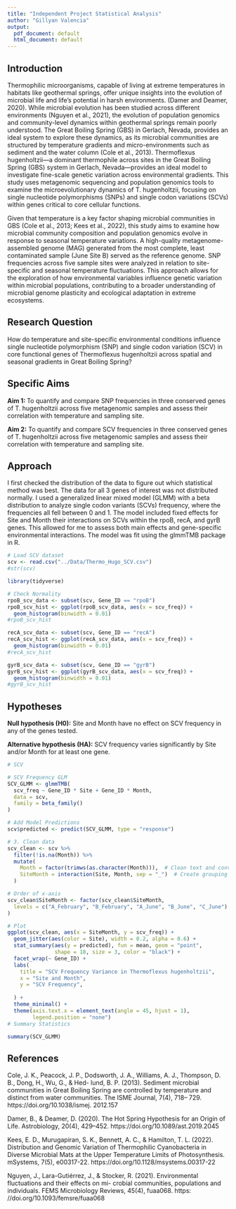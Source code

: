 ```yaml
---
title: "Independent Project Statistical Analysis"
author: "Gillyan Valencia"
output:
  pdf_document: default
  html_document: default
---
```

## Introduction

Thermophilic microorganisms, capable of living at extreme temperatures in habitats like geothermal springs, offer unique insights into the evolution of microbial life and life’s potential in harsh environments. (Damer and Deamer, 2020). While microbial evolution has been studied across different environments (Nguyen et al., 2021), the evolution of population genomics and community-level dynamics within geothermal springs remain poorly understood. The Great Boiling Spring (GBS) in Gerlach, Nevada, provides an ideal system to explore these dynamics, as its microbial communities are structured by temperature gradients and micro-environments such as sediment and the water column (Cole et al., 2013). Thermoflexus hugenholtzii—a dominant thermophile across sites in the Great Boiling Spring (GBS) system in Gerlach, Nevada—provides an ideal model to investigate fine-scale genetic variation across environmental gradients. This study uses metagenomic sequencing and population genomics tools to examine the microevolutionary dynamics of T. hugenholtzii, focusing on single nucleotide polymorphisms (SNPs) and single codon variations (SCVs) within genes critical to core cellular functions. 

Given that temperature is a key factor shaping microbial communities in GBS (Cole et al., 2013; Kees et al., 2022), this study aims to examine how microbial community composition and population genomics evolve in response to seasonal temperature variations. A high-quality metagenome-assembled genome (MAG) generated from the most complete, least contaminated sample (June Site B) served as the reference genome. SNP frequencies across five sample sites were analyzed in relation to site-specific and seasonal temperature fluctuations. This approach allows for the exploration of how environmental variables influence genetic variation within microbial populations, contributing to a broader understanding of microbial genome plasticity and ecological adaptation in extreme ecosystems.

## Research Question

How do temperature and site-specific environmental conditions influence single nucleotide polymorphism (SNP) and single codon variation (SCV) in core functional genes of Thermoflexus hugenholtzii across spatial and seasonal gradients in Great Boiling Spring?

## Specific Aims

**Aim 1: **
To quantify and compare SNP frequencies in three conserved genes of T. hugenholtzii across five metagenomic samples and assess their correlation with temperature and sampling site.

**Aim 2:**
To quantify and compare SCV frequencies in three conserved genes of T. hugenholtzii across five metagenomic samples and assess their correlation with temperature and sampling site.

## Approach

I first checked the distribution of the data to figure out which statistical method was best. The data for all 3 genes of interest was not distributed normally. I used a generalized linear mixed model (GLMM) with a beta distribution to analyze single codon variants (SCVs) frequency, where the frequencies all fell between 0 and 1. The model included fixed effects for Site and Month their interactions on SCVs within the rpoB, recA, and gyrB genes. This allowed for me to assess both main effects and gene-specific environmental interactions. The model was fit using the glmmTMB package in R.

```r
# Load SCV dataset
scv <- read.csv("../Data/Thermo_Hugo_SCV.csv")
#str(scv)
```

```r
library(tidyverse)
```


```r
# Check Normality
rpoB_scv_data <- subset(scv, Gene_ID == "rpoB")
rpoB_scv_hist <- ggplot(rpoB_scv_data, aes(x = scv_freq)) +
  geom_histogram(binwidth = 0.01)
#rpoB_scv_hist

recA_scv_data <- subset(scv, Gene_ID == "recA")
recA_scv_hist <- ggplot(recA_scv_data, aes(x = scv_freq)) +
  geom_histogram(binwidth = 0.01)
#recA_scv_hist

gyrB_scv_data <- subset(scv, Gene_ID == "gyrB")
gyrB_scv_hist <- ggplot(gyrB_scv_data, aes(x = scv_freq)) +
  geom_histogram(binwidth = 0.01)
#gyrB_scv_hist
```

## Hypotheses
**Null hypothesis (H0):**
Site and Month have no effect on SCV frequency in any of the genes tested.

**Alternative hypothesis (HA):**
SCV frequency varies significantly by Site and/or Month for at least one gene.

```r
# SCV

# SCV Frequency GLM
SCV_GLMM <- glmmTMB(
  scv_freq ~ Gene_ID * Site + Gene_ID * Month,
  data = scv,
  family = beta_family()
)

# Add Model Predictions
scv$predicted <- predict(SCV_GLMM, type = "response")

# 3. Clean data
scv_clean <- scv %>%
  filter(!is.na(Month)) %>%
  mutate(
    Month = factor(trimws(as.character(Month))),  # Clean text and convert to factor
    SiteMonth = interaction(Site, Month, sep = "_")  # Create grouping variable
  )

# Order of x-axis
scv_clean$SiteMonth <- factor(scv_clean$SiteMonth,
  levels = c("A_February", "B_February", "A_June", "B_June", "C_June")
)
```

```r

# Plot
ggplot(scv_clean, aes(x = SiteMonth, y = scv_freq)) +
  geom_jitter(aes(color = Site), width = 0.2, alpha = 0.6) +
  stat_summary(aes(y = predicted), fun = mean, geom = "point",
               shape = 18, size = 3, color = "black") +
  facet_wrap(~ Gene_ID) +
  labs(
    title = "SCV Frequency Variance in Thermoflexus hugenholtzii",
    x = "Site and Month",
    y = "SCV Frequency",
    
  ) +
  theme_minimal() +
  theme(axis.text.x = element_text(angle = 45, hjust = 1),
        legend.position = "none")
# Summary Statistics

summary(SCV_GLMM)
```

## References

Cole, J. K., Peacock, J. P., Dodsworth, J. A., Williams, A. J., Thompson, D. B., Dong, H., Wu, G., & Hed- lund, B. P. (2013). Sediment microbial communities in Great Boiling Spring are controlled by temperature and distinct from water communities. The ISME Journal, 7(4), 718– 729. https://doi.org/10.1038/ismej. 2012.157

Damer, B., & Deamer, D. (2020). The Hot Spring Hypothesis for an Origin of Life. Astrobiology, 20(4), 429–452. https://doi.org/10.1089/ast.2019.2045

Kees, E. D., Murugapiran, S. K., Bennett, A. C., & Hamilton, T. L. (2022). Distribution and Genomic Variation of Thermophilic Cyanobacteria in Diverse Microbial Mats at the Upper Temperature Limits of Photosynthesis. mSystems, 7(5), e00317-22. https://doi.org/10.1128/msystems.00317-22

Nguyen, J., Lara-Gutiérrez, J., & Stocker, R. (2021). Environmental fluctuations and their effects on mi- crobial communities, populations and individuals. FEMS Microbiology Reviews, 45(4), fuaa068. https: //doi.org/10.1093/femsre/fuaa068